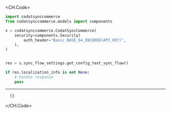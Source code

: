 
<CH.Code>
```python GetConfigTextSyncFlow.py
import codatsynccommerce
from codatsynccommerce.models import components

s = codatsynccommerce.CodatSyncCommerce(
    security=components.Security(
        auth_header="Basic BASE_64_ENCODED(API_KEY)",
    ),
)


res = s.sync_flow_settings.get_config_text_sync_flow()

if res.localization_info is not None:
    # handle response
    pass
```
---

```json Example Response
  {}
```
</CH.Code>
